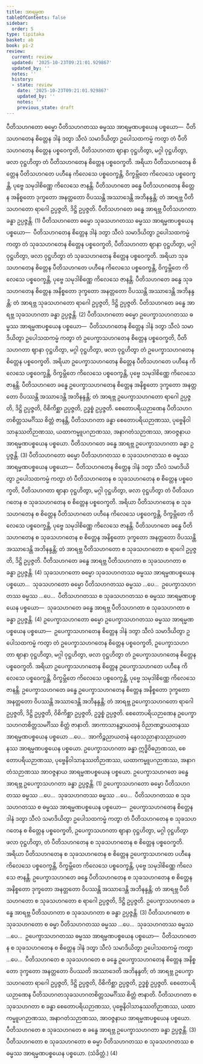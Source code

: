 ```yaml
---
title: အာရမ္မဏ
tableOfContents: false
sidebar:
  order: 5
type: tipitaka
basket: ab
book: p1-2
review:
  current: review
  updated: '2025-10-23T09:21:01.929867'
  updated_by: ''
  notes: ''
  history:
  - state: review
    date: '2025-10-23T09:21:01.929867'
    updated_by: ''
    notes: ''
    previous_state: draft
---
```



<ReviewStatus review={frontmatter.review} showDetails={true} />

<HypothesisAnnotation frontmatter={frontmatter} />

<DynamicBreadcrumb />

<Division number="19" book="p1-2" e="ch" v="37" p="114">

<Paragraph number="684" book="p1-2">
ပီတိသဟဂတော ဓမ္မော ပီတိသဟဂတဿ ဓမ္မဿ အာရမ္မဏပစ္စယေန ပစ္စယော—  ပီတိသဟဂတေန စိတ္တေန ဒါနံ ဒတွာ သီလံ သမာဒိယိတွာ ဥပေါသထကမ္မံ ကတွာ တံ ပီတိသဟဂတေန စိတ္တေန ပစ္စဝေက္ခတိ, ပီတိသဟဂတာ ဈာနာ ဝုဋ္ဌဟိတွာ, မဂ္ဂါ ဝုဋ္ဌဟိတွာ, ဖလာ ဝုဋ္ဌဟိတွာ တံ ပီတိသဟဂတေန စိတ္တေန ပစ္စဝေက္ခတိ. အရိယာ ပီတိသဟဂတေန စိတ္တေန ပီတိသဟဂတေ ပဟီနေ ကိလေသေ ပစ္စဝေက္ခန္တိ, ဝိက္ခမ္ဘိတေ ကိလေသေ ပစ္စဝေက္ခန္တိ, ပုဗ္ဗေ သမုဒါစိဏ္ဏေ ကိလေသေ ဇာနန္တိ. ပီတိသဟဂတေ ခန္ဓေ ပီတိသဟဂတေန စိတ္တေန အနိစ္စတော ဒုက္ခတော အနတ္တတော ဝိပဿန္တိ အဿာဒေန္တိ အဘိနန္ဒန္တိ; တံ အာရဗ္ဘ ပီတိသဟဂတော ရာဂေါ ဥပ္ပဇ္ဇတိ, ဒိဋ္ဌိ ဥပ္ပဇ္ဇတိ. ပီတိသဟဂတေ ခန္ဓေ အာရဗ္ဘ ပီတိသဟဂတာ ခန္ဓာ ဥပ္ပဇ္ဇန္တိ. (1)
</Paragraph>

<Paragraph number="685" book="p1-2">
ပီတိသဟဂတော ဓမ္မော သုခသဟဂတဿ ဓမ္မဿ အာရမ္မဏပစ္စယေန ပစ္စယော—  ပီတိသဟဂတေန စိတ္တေန ဒါနံ ဒတွာ သီလံ သမာဒိယိတွာ ဥပေါသထကမ္မံ ကတွာ တံ သုခသဟဂတေန စိတ္တေန ပစ္စဝေက္ခတိ, ပီတိသဟဂတာ ဈာနာ ဝုဋ္ဌဟိတွာ, မဂ္ဂါ ဝုဋ္ဌဟိတွာ, ဖလာ ဝုဋ္ဌဟိတွာ တံ သုခသဟဂတေန စိတ္တေန ပစ္စဝေက္ခတိ. အရိယာ သုခသဟဂတေန စိတ္တေန ပီတိသဟဂတေ ပဟီနေ ကိလေသေ ပစ္စဝေက္ခန္တိ, ဝိက္ခမ္ဘိတေ ကိလေသေ ပစ္စဝေက္ခန္တိ, ပုဗ္ဗေ သမုဒါစိဏ္ဏေ ကိလေသေ ဇာနန္တိ. ပီတိသဟဂတေ ခန္ဓေ သုခသဟဂတေန စိတ္တေန အနိစ္စတော ဒုက္ခတော အနတ္တတော ဝိပဿန္တိ အဿာဒေန္တိ အဘိနန္ဒန္တိ; တံ အာရဗ္ဘ သုခသဟဂတော ရာဂေါ ဥပ္ပဇ္ဇတိ, ဒိဋ္ဌိ ဥပ္ပဇ္ဇတိ. ပီတိသဟဂတေ ခန္ဓေ အာရဗ္ဘ သုခသဟဂတာ ခန္ဓာ ဥပ္ပဇ္ဇန္တိ. (2)
</Paragraph>

<Paragraph number="686" book="p1-2">
ပီတိသဟဂတော ဓမ္မော ဥပေက္ခာသဟဂတဿ ဓမ္မဿ အာရမ္မဏပစ္စယေန ပစ္စယော—  ပီတိသဟဂတေန စိတ္တေန ဒါနံ ဒတွာ သီလံ သမာဒိယိတွာ ဥပေါသထကမ္မံ ကတွာ တံ ဥပေက္ခာသဟဂတေန စိတ္တေန ပစ္စဝေက္ခတိ, ပီတိသဟဂတာ ဈာနာ ဝုဋ္ဌဟိတွာ, မဂ္ဂါ ဝုဋ္ဌဟိတွာ, ဖလာ ဝုဋ္ဌဟိတွာ တံ ဥပေက္ခာသဟဂတေန စိတ္တေန ပစ္စဝေက္ခတိ. အရိယာ ဥပေက္ခာသဟဂတေန စိတ္တေန ပီတိသဟဂတေ ပဟီနေ ကိလေသေ ပစ္စဝေက္ခန္တိ, ဝိက္ခမ္ဘိတေ ကိလေသေ ပစ္စဝေက္ခန္တိ, ပုဗ္ဗေ သမုဒါစိဏ္ဏေ ကိလေသေ ဇာနန္တိ. ပီတိသဟဂတေ ခန္ဓေ ဥပေက္ခာသဟဂတေန စိတ္တေန အနိစ္စတော ဒုက္ခတော အနတ္တတော ဝိပဿန္တိ အဿာဒေန္တိ အဘိနန္ဒန္တိ; တံ အာရဗ္ဘ ဥပေက္ခာသဟဂတော ရာဂေါ ဥပ္ပဇ္ဇတိ, ဒိဋ္ဌိ ဥပ္ပဇ္ဇတိ, ဝိစိကိစ္ဆာ ဥပ္ပဇ္ဇတိ, ဥဒ္ဓစ္စံ ဥပ္ပဇ္ဇတိ. စေတောပရိယဉာဏေန ပီတိသဟဂတစိတ္တသမင်္ဂိဿ စိတ္တံ ဇာနန္တိ, ပီတိသဟဂတာ ခန္ဓာ စေတောပရိယဉာဏဿ, ပုဗ္ဗေနိဝါသာနုဿတိဉာဏဿ, ယထာကမ္မူပဂဉာဏဿ, အနာဂတံသဉာဏဿ, အာဝဇ္ဇနာယ အာရမ္မဏပစ္စယေန ပစ္စယော. ပီတိသဟဂတေ ခန္ဓေ အာရဗ္ဘ ဥပေက္ခာသဟဂတာ ခန္ဓာ ဥပ္ပဇ္ဇန္တိ. (3)
</Paragraph>

<Paragraph number="687" book="p1-2">
ပီတိသဟဂတော ဓမ္မော ပီတိသဟဂတဿ စ သုခသဟဂတဿ စ ဓမ္မဿ အာရမ္မဏပစ္စယေန ပစ္စယော—  ပီတိသဟဂတေန စိတ္တေန ဒါနံ ဒတွာ သီလံ သမာဒိယိတွာ ဥပေါသထကမ္မံ ကတွာ တံ ပီတိသဟဂတေန စ သုခသဟဂတေန စ စိတ္တေန ပစ္စဝေက္ခတိ, ပီတိသဟဂတာ ဈာနာ ဝုဋ္ဌဟိတွာ, မဂ္ဂါ ဝုဋ္ဌဟိတွာ, ဖလာ ဝုဋ္ဌဟိတွာ တံ ပီတိသဟဂတေန စ သုခသဟဂတေန စ စိတ္တေန ပစ္စဝေက္ခတိ. အရိယာ ပီတိသဟဂတေန စ သုခသဟဂတေန စ စိတ္တေန ပီတိသဟဂတေ ပဟီနေ ကိလေသေ ပစ္စဝေက္ခန္တိ, ဝိက္ခမ္ဘိတေ ကိလေသေ ပစ္စဝေက္ခန္တိ, ပုဗ္ဗေ သမုဒါစိဏ္ဏေ ကိလေသေ ဇာနန္တိ. ပီတိသဟဂတေ ခန္ဓေ ပီတိသဟဂတေန စ သုခသဟဂတေန စ စိတ္တေန အနိစ္စတော ဒုက္ခတော အနတ္တတော ဝိပဿန္တိ အဿာဒေန္တိ အဘိနန္ဒန္တိ; တံ အာရဗ္ဘ ပီတိသဟဂတော စ သုခသဟဂတော စ ရာဂေါ ဥပ္ပဇ္ဇတိ, ဒိဋ္ဌိ ဥပ္ပဇ္ဇတိ. ပီတိသဟဂတေ ခန္ဓေ အာရဗ္ဘ ပီတိသဟဂတာ စ သုခသဟဂတာ စ ခန္ဓာ ဥပ္ပဇ္ဇန္တိ. (4)
</Paragraph>

</Division>
<Division number="20" book="p1-2" e="ch" v="37" p="116">

<Paragraph number="688" book="p1-2">
သုခသဟဂတော ဓမ္မော သုခသဟဂတဿ ဓမ္မဿ အာရမ္မဏပစ္စယေန ပစ္စယော…  သုခသဟဂတော ဓမ္မော ပီတိသဟဂတဿ ဓမ္မဿ …ပေ…  ဥပေက္ခာသဟဂတဿ ဓမ္မဿ …ပေ…  ပီတိသဟဂတဿ စ သုခသဟဂတဿ စ ဓမ္မဿ အာရမ္မဏပစ္စယေန ပစ္စယော—  သုခသဟဂတေ ခန္ဓေ အာရဗ္ဘ ပီတိသဟဂတာ စ သုခသဟဂတာ စ ခန္ဓာ ဥပ္ပဇ္ဇန္တိ. (4)
</Paragraph>

<Paragraph number="689" book="p1-2">
ဥပေက္ခာသဟဂတော ဓမ္မော ဥပေက္ခာသဟဂတဿ ဓမ္မဿ အာရမ္မဏပစ္စယေန ပစ္စယော—  ဥပေက္ခာသဟဂတေန စိတ္တေန ဒါနံ ဒတွာ သီလံ သမာဒိယိတွာ ဥပေါသထကမ္မံ ကတွာ တံ ဥပေက္ခာသဟဂတေန စိတ္တေန ပစ္စဝေက္ခတိ, ဥပေက္ခာသဟဂတာ ဈာနာ ဝုဋ္ဌဟိတွာ, မဂ္ဂါ ဝုဋ္ဌဟိတွာ, ဖလာ ဝုဋ္ဌဟိတွာ တံ ဥပေက္ခာသဟဂတေန စိတ္တေန ပစ္စဝေက္ခတိ. အရိယာ ဥပေက္ခာသဟဂတေန စိတ္တေန ဥပေက္ခာသဟဂတေ ပဟီနေ ကိလေသေ ပစ္စဝေက္ခန္တိ, ဝိက္ခမ္ဘိတေ ကိလေသေ ပစ္စဝေက္ခန္တိ, ပုဗ္ဗေ သမုဒါစိဏ္ဏေ ကိလေသေ ဇာနန္တိ. ဥပေက္ခာသဟဂတေ ခန္ဓေ ဥပေက္ခာသဟဂတေန စိတ္တေန အနိစ္စတော ဒုက္ခတော အနတ္တတော ဝိပဿန္တိ အဿာဒေန္တိ အဘိနန္ဒန္တိ; တံ အာရဗ္ဘ ဥပေက္ခာသဟဂတော ရာဂေါ ဥပ္ပဇ္ဇတိ, ဒိဋ္ဌိ ဥပ္ပဇ္ဇတိ, ဝိစိကိစ္ဆာ ဥပ္ပဇ္ဇတိ, ဥဒ္ဓစ္စံ ဥပ္ပဇ္ဇတိ. စေတောပရိယဉာဏေန ဥပေက္ခာသဟဂတစိတ္တသမင်္ဂိဿ စိတ္တံ ဇာနာတိ. အာကာသာနဉ္စာယတနံ ဝိညာဏဉ္စာယတနဿ အာရမ္မဏပစ္စယေန ပစ္စယော …ပေ…  အာကိဉ္စညာယတနံ နေဝသညာနာသညာယတနဿ အာရမ္မဏပစ္စယေန ပစ္စယော. ဥပေက္ခာသဟဂတာ ခန္ဓာ ဣဒ္ဓိဝိဓဉာဏဿ, စေတောပရိယဉာဏဿ, ပုဗ္ဗေနိဝါသာနုဿတိဉာဏဿ, ယထာကမ္မူပဂဉာဏဿ, အနာဂတံသဉာဏဿ အာဝဇ္ဇနာယ အာရမ္မဏပစ္စယေန ပစ္စယော. ဥပေက္ခာသဟဂတေ ခန္ဓေ အာရဗ္ဘ ဥပေက္ခာသဟဂတာ ခန္ဓာ ဥပ္ပဇ္ဇန္တိ. (1)
</Paragraph>

<Paragraph number="690" book="p1-2">
ဥပေက္ခာသဟဂတော ဓမ္မော ပီတိသဟဂတဿ ဓမ္မဿ …ပေ…  သုခသဟဂတဿ ဓမ္မဿ …ပေ…  ပီတိသဟဂတဿ စ သုခသဟဂတဿ စ ဓမ္မဿ အာရမ္မဏပစ္စယေန ပစ္စယော—  ဥပေက္ခာသဟဂတေန စိတ္တေန ဒါနံ ဒတွာ သီလံ သမာဒိယိတွာ ဥပေါသထကမ္မံ ကတွာ တံ ပီတိသဟဂတေန စ သုခသဟဂတေန စ စိတ္တေန ပစ္စဝေက္ခတိ, ဥပေက္ခာသဟဂတာ ဈာနာ ဝုဋ္ဌဟိတွာ, မဂ္ဂါ ဝုဋ္ဌဟိတွာ ဖလာ ဝုဋ္ဌဟိတွာ, တံ ပီတိသဟဂတေန စ သုခသဟဂတေန စ စိတ္တေန ပစ္စဝေက္ခတိ. အရိယာ ပီတိသဟဂတေန စ သုခသဟဂတေန စ စိတ္တေန ဥပေက္ခာသဟဂတေ ပဟီနေ ကိလေသေ ပစ္စဝေက္ခန္တိ, ဝိက္ခမ္ဘိတေ ကိလေသေ ပစ္စဝေက္ခန္တိ, ပုဗ္ဗေ သမုဒါစိဏ္ဏေ ကိလေသေ ဇာနန္တိ. ဥပေက္ခာသဟဂတေ ခန္ဓေ ပီတိသဟဂတေန စ သုခသဟဂတေန စ စိတ္တေန အနိစ္စတော ဒုက္ခတော အနတ္တတော ဝိပဿန္တိ အဿာဒေန္တိ အဘိနန္ဒန္တိ; တံ အာရဗ္ဘ ပီတိသဟဂတော စ သုခသဟဂတော စ ရာဂေါ ဥပ္ပဇ္ဇတိ, ဒိဋ္ဌိ ဥပ္ပဇ္ဇတိ. ဥပေက္ခာသဟဂတေ ခန္ဓေ အာရဗ္ဘ ပီတိသဟဂတာ စ သုခသဟဂတာ စ ခန္ဓာ ဥပ္ပဇ္ဇန္တိ. (3)
</Paragraph>

</Division>
<Division number="21" book="p1-2" e="ch" v="37" p="117">

<Paragraph number="691" book="p1-2">
ပီတိသဟဂတော စ သုခသဟဂတော စ ဓမ္မာ ပီတိသဟဂတဿ ဓမ္မဿ …ပေ…  သုခသဟဂတဿ ဓမ္မဿ …ပေ…  ဥပေက္ခာသဟဂတဿ ဓမ္မဿ အာရမ္မဏပစ္စယေန ပစ္စယော—  ပီတိသဟဂတေန စ သုခသဟဂတေန စ စိတ္တေန ဒါနံ ဒတွာ သီလံ သမာဒိယိတွာ ဥပေါသထကမ္မံ ကတွာ …ပေ…  ပီတိသဟဂတေ စ သုခသဟဂတေ စ ခန္ဓေ ဥပေက္ခာသဟဂတေန စိတ္တေန အနိစ္စတော ဒုက္ခတော အနတ္တတော ဝိပဿတိ အဿာဒေတိ အဘိနန္ဒတိ; တံ အာရဗ္ဘ ဥပေက္ခာသဟဂတော ရာဂေါ ဥပ္ပဇ္ဇတိ, ဒိဋ္ဌိ ဥပ္ပဇ္ဇတိ, ဝိစိကိစ္ဆာ ဥပ္ပဇ္ဇတိ, ဥဒ္ဓစ္စံ ဥပ္ပဇ္ဇတိ. စေတောပရိယဉာဏေန ပီတိသဟဂတသုခသဟဂတစိတ္တသမင်္ဂိဿ စိတ္တံ ဇာနာတိ. ပီတိသဟဂတာ စ သုခသဟဂတာ စ ခန္ဓာ စေတောပရိယဉာဏဿ, ပုဗ္ဗေနိဝါသာနုဿတိဉာဏဿ, ယထာကမ္မူပဂဉာဏဿ, အနာဂတံသဉာဏဿ, အာဝဇ္ဇနာယ အာရမ္မဏပစ္စယေန ပစ္စယော. ပီတိသဟဂတေ စ သုခသဟဂတေ စ ခန္ဓေ အာရဗ္ဘ ဥပေက္ခာသဟဂတာ ခန္ဓာ ဥပ္ပဇ္ဇန္တိ. (3)
</Paragraph>

<Paragraph number="692" book="p1-2">
ပီတိသဟဂတော စ သုခသဟဂတော စ ဓမ္မာ ပီတိသဟဂတဿ စ သုခသဟဂတဿ စ ဓမ္မဿ အာရမ္မဏပစ္စယေန ပစ္စယော. (သံခိတ္တံ.) (4)
</Paragraph>
</Division>
